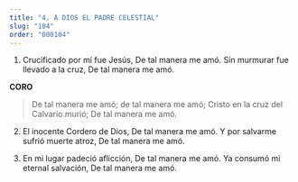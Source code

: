 ```yaml
---
title: "4. A DIOS EL PADRE CELESTIAL"
slug: "104"
order: "000104"
---
```


1. Crucificado por mí fue Jesús, De tal manera me amó.
Sin murmurar fue llevado a la cruz, De tal manera me amó.

**CORO**
>De tal manera me amó; de tal manera me amó; Cristo en la cruz del Calvario murió;
De tal manera me amó.

2.	El inocente Cordero de Dios, De tal manera me amó.
Y por salvarme sufrió muerte atroz, De tal manera me amó.

3.	En mi lugar padeció aflicción, De tal manera me amó.
Ya consumó mi eternal salvación, De tal manera me amó.
